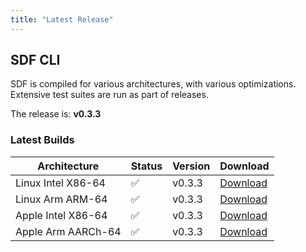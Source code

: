 ```yaml
---
title: "Latest Release" 
---
```


## SDF CLI

SDF is compiled for various architectures, with various optimizations. Extensive
test suites are run as part of releases.

The  release is: **v0.3.3**

### Latest Builds

| Architecture           | Status | Version | Download |
| ---------------------- | ------ | ------- | -------- |
| Linux Intel X86-64     |   ✅   | v0.3.3  | [Download](https://cdn.sdf.com/releases/download/sdf-v0.3.3-x86_64-unknown-linux-musl.tar.gz) |
| Linux Arm ARM-64       |   ✅   | v0.3.3  | [Download](https://cdn.sdf.com/releases/download/sdf-v0.3.3-arm-unknown-linux-gnueabihf.tar.gz) |
| Apple Intel X86-64     |   ✅   | v0.3.3  | [Download](https://cdn.sdf.com/releases/download/sdf-v0.3.3-x86_64-apple-darwin.tar.gz) |
| Apple Arm AARCh-64     |   ✅   | v0.3.3  | [Download](https://cdn.sdf.com/releases/download/sdf-v0.3.3-aarch64-apple-darwin.tar.gz) |
